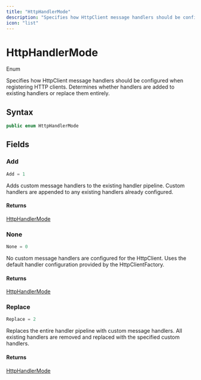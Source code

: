 ```yaml
---
title: "HttpHandlerMode"
description: "Specifies how HttpClient message handlers should be configured when registering HTTP clients."
icon: "list"
---
```


# HttpHandlerMode

<Badge variant="outline">Enum</Badge>

Specifies how HttpClient message handlers should be configured when registering HTTP clients.
Determines whether handlers are added to existing handlers or replace them entirely.

## Syntax

```csharp
public enum HttpHandlerMode
```

## Fields

### Add

```csharp
Add = 1
```

Adds custom message handlers to the existing handler pipeline.
Custom handlers are appended to any existing handlers already configured.

#### Returns

[HttpHandlerMode](/api-reference/cloudnimble/easyaf/core/httphandlermode)

### None

```csharp
None = 0
```

No custom message handlers are configured for the HttpClient.
Uses the default handler configuration provided by the HttpClientFactory.

#### Returns

[HttpHandlerMode](/api-reference/cloudnimble/easyaf/core/httphandlermode)

### Replace

```csharp
Replace = 2
```

Replaces the entire handler pipeline with custom message handlers.
All existing handlers are removed and replaced with the specified custom handlers.

#### Returns

[HttpHandlerMode](/api-reference/cloudnimble/easyaf/core/httphandlermode)


